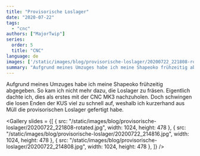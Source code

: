 ```yaml
---
title: "Provisorische Loslager"
date: "2020-07-22"
tags: 
  - "cnc"
authors: ["MajorTwip"]
series:
  order: 5
  title: "CNC"
language: de
images: ['/static/images/blog/provisorische-loslager/20200722_221808-rotated.jpg']
summary: "Aufgrund meines Umzuges habe ich meine Shapeoko frühzeitig abgegeben. So kam ich nicht mehr dazu, die Loslager zu fräsen. Eigentlich dachte ich, dies als erstes mit der CNC MK3 nachzuholen. Doch schwingen die losen Enden der KUS viel zu schnell auf, weshalb ich kurzerhand aus Müll die provisorischen Loslager gefertigt habe."
---
```


Aufgrund meines Umzuges habe ich meine Shapeoko frühzeitig abgegeben. So kam ich nicht mehr dazu, die Loslager zu fräsen. Eigentlich dachte ich, dies als erstes mit der CNC MK3 nachzuholen. Doch schwingen die losen Enden der KUS viel zu schnell auf, weshalb ich kurzerhand aus Müll die provisorischen Loslager gefertigt habe.

<Gallery slides = {[
  { src: "/static/images/blog/provisorische-loslager/20200722_221808-rotated.jpg", width: 1024, height: 478 },
  { src: "/static/images/blog/provisorische-loslager/20200722_214816.jpg", width: 1024, height: 478 },
  { src: "/static/images/blog/provisorische-loslager/20200722_214808.jpg", width: 1024, height: 478 },
]} />
